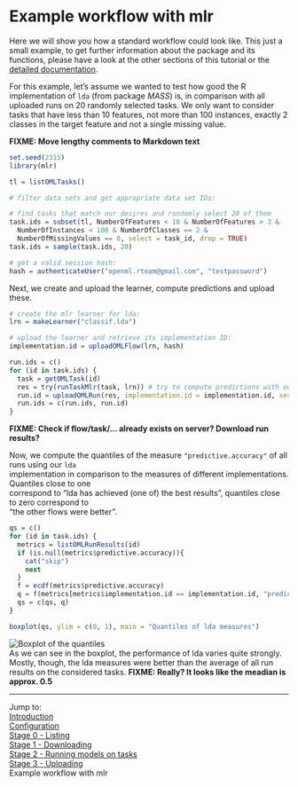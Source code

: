 Example workflow with mlr
=========================

Here we will show you how a standard workflow could look like. This just a small example, to get
further information about the package and its functions, please have a look at the other sections
of this tutorial or the [detailed documentation](http://www.rdocumentation.org/packages/OpenML).

For this example, let's assume we wanted to test how good the R implementation of `lda` (from package 
*MASS*) is, in comparison with all uploaded runs on 20 randomly selected tasks. We only want to consider tasks
that have less than 10 features, not more than 100 instances, exactly 2 classes in the target
feature and not a single missing value. 

**FIXME: Move lengthy comments to Markdown text**

```r
set.seed(2315)
library(mlr)

tl = listOMLTasks()

# filter data sets and get appropriate data set IDs:

# find tasks that match our desires and randomly select 20 of them
task.ids = subset(tl, NumberOfFeatures < 10 & NumberOfFeatures > 3 & 
  NumberOfInstances < 100 & NumberOfClasses == 2 & 
  NumberOfMissingValues == 0, select = task_id, drop = TRUE)
task.ids = sample(task.ids, 20)

# get a valid session hash:
hash = authenticateUser("openml.rteam@gmail.com", "testpassword")
```

Next, we create and upload the learner, compute predictions and upload these.

```r
# create the mlr learner for lda:
lrn = makeLearner("classif.lda")

# upload the learner and retrieve its implementation ID:
implementation.id = uploadOMLFlow(lrn, hash) 

run.ids = c()
for (id in task.ids) {
  task = getOMLTask(id)
  res = try(runTaskMlr(task, lrn)) # try to compute predictions with our learner
  run.id = uploadOMLRun(res, implementation.id = implementation.id, session.hash = hash)
  run.ids = c(run.ids, run.id)
}
```

**FIXME: Check if flow/task/... already exists on server? Download run results?**

Now, we compute the quantiles of the measure `"predictive.accuracy"` of all runs using our `lda`  
implementation in comparison to the measures of different implementations. Quantiles close to one  
correspond to "lda has achieved (one of) the best results", quantiles close to zero correspond to  
"the other flows were better".

```r
qs = c()
for (id in task.ids) {
  metrics = listOMLRunResults(id)
  if (is.null(metrics$predictive.accuracy)){
    cat("skip")
    next
  }
  f = ecdf(metrics$predictive.accuracy)
  q = f(metrics[metrics$implementation.id == implementation.id, "predictive.accuracy"])
  qs = c(qs, q)
}

boxplot(qs, ylim = c(0, 1), main = "Quantiles of lda measures")
```
![Boxplot of the quantiles](../figures/boxplot_example.png)  
As we can see in the boxplot, the performance of lda varies quite strongly. Mostly, though, the lda
measures were better than the average of all run results on the considered tasks.
**FIXME: Really? It looks like the meadian is approx. 0.5**

----------------------------------------------------------------------------------------------------
Jump to:   
[Introduction](1-Introduction.md)  
[Configuration](2-Configuration.md)  
[Stage 0 - Listing](3-Stage-0-Listing.md)  
[Stage 1 - Downloading](4-Stage-1-Downloading.md)  
[Stage 2 - Running models on tasks](5-Stage-2-Running.md)  
[Stage 3 - Uploading](6-Stage-3-Uploading.md)  
Example workflow with mlr